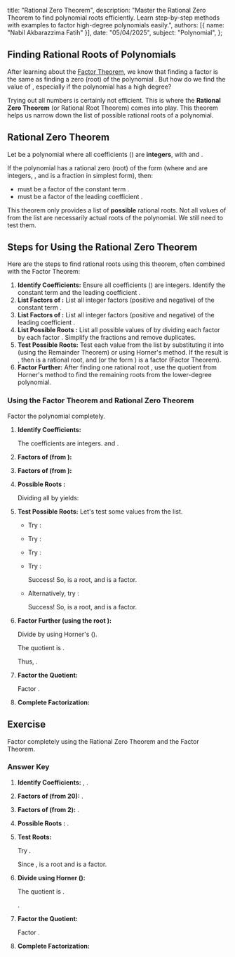   title: "Rational Zero Theorem",
  description: "Master the Rational Zero Theorem to find polynomial roots efficiently. Learn step-by-step methods with examples to factor high-degree polynomials easily.",
  authors: [{ name: "Nabil Akbarazzima Fatih" }],
  date: "05/04/2025",
  subject: "Polynomial",
};

## Finding Rational Roots of Polynomials

After learning about the [Factor Theorem](/subject/high-school/11/mathematics/polynomial/factor-theorem), we know that finding a factor <InlineMath math="(x-c)" /> is the same as finding a zero (root) <InlineMath math="c" /> of the polynomial <InlineMath math="P(x)" />. But how do we find the value of <InlineMath math="c" />, especially if the polynomial has a high degree?

Trying out all numbers is certainly not efficient. This is where the **Rational Zero Theorem** (or Rational Root Theorem) comes into play. This theorem helps us narrow down the list of possible rational roots of a polynomial.

## Rational Zero Theorem

Let <InlineMath math="P(x) = a_n x^n + a_{n-1} x^{n-1} + \dots + a_1 x + a_0" /> be a polynomial where all coefficients (<InlineMath math="a_n, a_{n-1}, \dots, a_1, a_0" />) are **integers**, with <InlineMath math="a_n \neq 0" /> and <InlineMath math="a_0 \neq 0" />.

If the polynomial <InlineMath math="P(x)" /> has a rational zero (root) of the form <InlineMath math="\frac{p}{q}" /> (where <InlineMath math="p" /> and <InlineMath math="q" /> are integers, <InlineMath math="q \neq 0" />, and <InlineMath math="\frac{p}{q}" /> is a fraction in simplest form), then:

- <InlineMath math="p" /> must be a factor of the constant term <InlineMath math="a_0" />.
- <InlineMath math="q" /> must be a factor of the leading coefficient <InlineMath math="a_n" />.

This theorem only provides a list of **possible** rational roots. Not all values of <InlineMath math="\frac{p}{q}" /> from the list are necessarily actual roots of the polynomial. We still need to test them.

## Steps for Using the Rational Zero Theorem

Here are the steps to find rational roots using this theorem, often combined with the Factor Theorem:

1.  **Identify Coefficients:** Ensure all coefficients (<InlineMath math="a_n, \dots, a_0" />) are integers. Identify the constant term <InlineMath math="a_0" /> and the leading coefficient <InlineMath math="a_n" />.
2.  **List Factors of <InlineMath math="p" />:** List all integer factors (positive and negative) of the constant term <InlineMath math="a_0" />.
3.  **List Factors of <InlineMath math="q" />:** List all integer factors (positive and negative) of the leading coefficient <InlineMath math="a_n" />.
4.  **List Possible Roots <InlineMath math="\frac{p}{q}" />:** List all possible values of <InlineMath math="\frac{p}{q}" /> by dividing each factor <InlineMath math="p" /> by each factor <InlineMath math="q" />. Simplify the fractions and remove duplicates.
5.  **Test Possible Roots:** Test each value <InlineMath math="\frac{p}{q}" /> from the list by substituting it into <InlineMath math="P(x)" /> (using the Remainder Theorem) or using Horner's method. If the result is <InlineMath math="P(\frac{p}{q}) = 0" />, then <InlineMath math="\frac{p}{q}" /> is a rational root, and <InlineMath math="(x - \frac{p}{q})" /> (or the form <InlineMath math="(qx - p)" />) is a factor (Factor Theorem).
6.  **Factor Further:** After finding one rational root <InlineMath math="c" />, use the quotient from Horner's method to find the remaining roots from the lower-degree polynomial.

### Using the Factor Theorem and Rational Zero Theorem

Factor the polynomial <InlineMath math="P(x) = x^3 + 2x^2 - 9x - 18" /> completely.

1.  **Identify Coefficients:**
    
    The coefficients are integers. <InlineMath math="a_0 = -18" /> and <InlineMath math="a_n = 1" />.

2.  **Factors of <InlineMath math="p" /> (from <InlineMath math="a_0 = -18" />):**

    <BlockMath math="\pm 1, \pm 2, \pm 3, \pm 6, \pm 9, \pm 18" />

3.  **Factors of <InlineMath math="q" /> (from <InlineMath math="a_n = 1" />):**

    <BlockMath math="\pm 1" />

4.  **Possible Roots <InlineMath math="\frac{p}{q}" />:**

    Dividing all <InlineMath math="p" /> by <InlineMath math="q = \pm 1" /> yields:

    <BlockMath math="\pm 1, \pm 2, \pm 3, \pm 6, \pm 9, \pm 18" />

5.  **Test Possible Roots:** Let's test some values from the list.

    - Try <InlineMath math="x = 1" />:

      <BlockMath math="P(1) = 1 + 2 - 9 - 18 = -24 \neq 0" />

    - Try <InlineMath math="x = -1" />:

      <BlockMath math="P(-1) = -1 + 2 + 9 - 18 = -8 \neq 0" />

    - Try <InlineMath math="x = 2" />:

      <BlockMath math="P(2) = 8 + 8 - 18 - 18 = -20 \neq 0" />

    - Try <InlineMath math="x = -2" />:

      <BlockMath math="P(-2) = -8 + 8 + 18 - 18 = 0" />
      
      Success! So, <InlineMath math="x = -2" /> is a root, and <InlineMath math="(x+2)" /> is a factor.

    - Alternatively, try <InlineMath math="x = 3" />:

      <BlockMath math="P(3) = (3)^3 + 2(3)^2 - 9(3) - 18 = 27 + 18 - 27 - 18 = 0" />
      
      Success! So, <InlineMath math="x = 3" /> is a root, and <InlineMath math="(x-3)" /> is a factor.

6.  **Factor Further (using the root <InlineMath math="x = 3" />):**

    Divide <InlineMath math="P(x)" /> by <InlineMath math="(x-3)" /> using Horner's (<InlineMath math="c = 3" />).

    <BlockMath
      math="
    \begin{array}{c|cccc}
    3 & 1 & 2 & -9 & -18 \\
      &   & 3 & 15 & 18 \\
    \hline
      & 1 & 5 & 6 & \boxed{0} \\
    \end{array}
    "
    />

    The quotient is <InlineMath math="H(x) = x^2 + 5x + 6" />.
    
    Thus, <InlineMath math="P(x) = (x-3)(x^2 + 5x + 6)" />.

7.  **Factor the Quotient:**

    Factor <InlineMath math="x^2 + 5x + 6" />.

    <BlockMath math="x^2 + 5x + 6 = (x+2)(x+3)" />

8.  **Complete Factorization:**

    <BlockMath math="P(x) = (x-3)(x+2)(x+3)" />

## Exercise

Factor <InlineMath math="P(x) = 2x^3 - 3x^2 - 12x + 20" /> completely using the Rational Zero Theorem and the Factor Theorem.

### Answer Key

1.  **Identify Coefficients:** <InlineMath math="a_0 = 20" />, <InlineMath math="a_n = 2" />.
2.  **Factors of <InlineMath math="p" /> (from 20):** <InlineMath math="\pm 1, \pm 2, \pm 4, \pm 5, \pm 10, \pm 20" />.
3.  **Factors of <InlineMath math="q" /> (from 2):** <InlineMath math="\pm 1, \pm 2" />.
4.  **Possible Roots <InlineMath math="\frac{p}{q}" />:** <InlineMath math="\pm 1, \pm 2, \pm 4, \pm 5, \pm 10, \pm 20, \pm 1/2, \pm 5/2" />.
5.  **Test Roots:**
    
    Try <InlineMath math="x = 2" />.

    <div className="flex flex-col gap-4">
      <BlockMath math="P(2) = 2(2)^3 - 3(2)^2 - 12(2) + 20" />
      <BlockMath math="P(2) = 2(8) - 3(4) - 24 + 20" />
      <BlockMath math="P(2) = 16 - 12 - 24 + 20" />
      <BlockMath math="P(2) = 4 - 4 = 0" />
    </div>

    Since <InlineMath math="P(2)=0" />, <InlineMath math="x=2" /> is a root and <InlineMath math="(x-2)" /> is a factor.

6.  **Divide using Horner (<InlineMath math="c = 2" />):**

    <BlockMath
      math="
    \begin{array}{c|cccc}
    2 & 2 & -3 & -12 & 20 \\
      &   & 4 & 2 & -20 \\
    \hline
      & 2 & 1 & -10 & \boxed{0} \\
    \end{array}
    "
    />

    The quotient is <InlineMath math="H(x) = 2x^2 + x - 10" />.

    <InlineMath math="P(x) = (x-2)(2x^2 + x - 10)" />.

7.  **Factor the Quotient:**

    Factor <InlineMath math="2x^2 + x - 10" />.

    <BlockMath math="2x^2 + x - 10 = (2x+5)(x-2)" />

8.  **Complete Factorization:**

    <div className="flex flex-col gap-4">
      <BlockMath math="P(x) = (x-2)(2x+5)(x-2)" />
      <BlockMath math="P(x) = (x-2)^2 (2x+5)" />
    </div>
